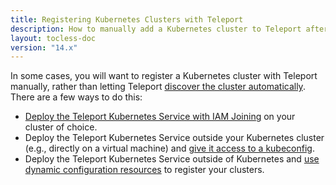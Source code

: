 ```yaml
---
title: Registering Kubernetes Clusters with Teleport
description: How to manually add a Kubernetes cluster to Teleport after creating it.
layout: tocless-doc
version: "14.x"
---
```


In some cases, you will want to register a Kubernetes cluster with Teleport
manually, rather than letting Teleport [discover the cluster
automatically](/docs/ver/14.x/kubernetes-access/discovery). There are a few ways to do this:

- [Deploy the Teleport Kubernetes
  Service with IAM Joining](/docs/ver/14.x/kubernetes-access/register-clusters/iam-joining) on your cluster of
  choice.
- Deploy the Teleport Kubernetes Service outside your Kubernetes cluster (e.g.,
  directly  on a virtual machine) and [give it access to a
  kubeconfig](/docs/ver/14.x/kubernetes-access/register-clusters/static-kubeconfig).
- Deploy the Teleport Kubernetes Service outside of Kubernetes  and [use dynamic
  configuration resources](/docs/ver/14.x/kubernetes-access/register-clusters/dynamic-registration) to
  register your clusters.
